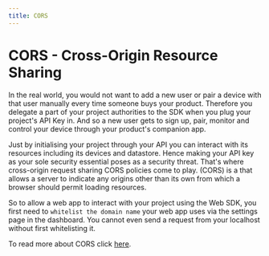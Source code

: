```yaml
---
title: CORS
---
```



# CORS - Cross-Origin Resource Sharing

In the real world, you would not want to add a new user or pair a device with that user manually every time someone buys your product. Therefore you delegate a part of your project authorities to the SDK when you plug your project's API Key in. And so a new user gets to sign up, pair, monitor and control your device through your product's companion app.

Just by initialising your project through your API you can interact with its resources including its devices and datastore. Hence making your API key as your sole security essential poses as a security threat.
That's where cross-origin request sharing CORS policies come to play. (CORS) is a that allows a server to indicate any origins other than its own from which a browser should permit loading resources.

So to allow a web app to interact with your project using the Web SDK, you first need to `whitelist the domain name` your web app uses via the settings page in the dashboard. You cannot even send a request from your localhost without first whitelisting it.

To read more about CORS click [here](https://developer.mozilla.org/en-US/docs/Web/HTTP/CORS).

<ReactPlayer playing controls volume={0} width={832} height={468} url="/demos/allow-origin.webm"/>